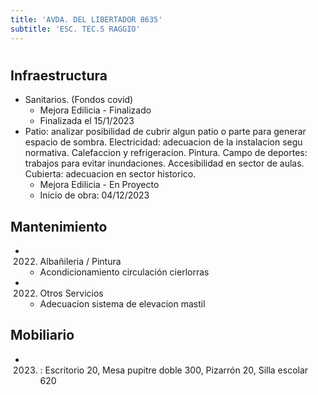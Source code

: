 ```yaml
---
title: 'AVDA. DEL LIBERTADOR 8635'
subtitle: 'ESC. TEC.S RAGGIO'
---
```


#
## Infraestructura

* Sanitarios. (Fondos covid) 
    + Mejora Edilicia - Finalizado 
    + Finalizada el 15/1/2023 


* Patio: analizar posibilidad de cubrir algun patio o parte para generar espacio de sombra. Electricidad: adecuacion de la instalacion segu normativa. Calefaccion y refrigeracion. Pintura. Campo de deportes: trabajos para evitar inundaciones.  Accesibilidad en sector  de aulas.  Cubierta: adecuacion en sector historico. 
    + Mejora Edilicia - En Proyecto 
    + Inicio de obra: 04/12/2023 






## Mantenimiento

*  (2022) Albañileria / Pintura 
    + Acondicionamiento circulación cierlorras

*  (2022) Otros Servicios 
    + Adecuacion sistema de elevacion mastil





## Mobiliario

*  (2023) : Escritorio 20, Mesa pupitre doble 300, Pizarrón 20, Silla escolar 620 



